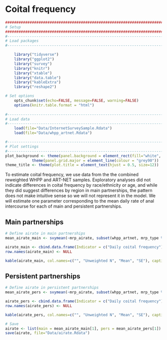 # Coital frequency {#airate}

```r
####################################################################################
# Setup
####################################################################################
#-----------------------------------------------------------------------------------
# Load packages
#-----------------------------------------------------------------------------------

    library("tidyverse")
    library("ggplot2")
    library("survey")
    library("knitr")
    library("xtable")
    library("data.table")
    library("kableExtra")
    library("reshape2")

# Set options
    opts_chunk$set(echo=FALSE, message=FALSE, warning=FALSE)
    options(knitr.table.format = "html") 
    
#-----------------------------------------------------------------------------------
# Load data
#-----------------------------------------------------------------------------------
    load(file="Data/InternetSurveySample.Rdata")
    load(file="Data/whpp_artnet.Rdata")

#-----------------------------------------------------------------------------------
# Plot settings
#-----------------------------------------------------------------------------------
plot_background <- theme(panel.background = element_rect(fill="white", colour = "black")) +
            theme(panel.grid.major = element_line(colour = "grey90"))
theme_title <- theme(plot.title = element_text(hjust = 0.5, size=12)) 

```

To estimate coital frequency, we use data from the the combined reweighted WHPP and ART-NET samples. Exploratory analyses did not indicate differences in coital frequency by race/ethnicity or age, and while they did suggest differences by region in main partnerships, the pattern does not make intuitive sense so we will not represent it in the model. We will estimate one parameter corresponding to the mean daily rate of anal intercourse for each of main and persistent partnerships. 

## Main partnerships

```r
# Define airate in main partnerships
mean_airate_main <- svymean(~mrp_airate, subset(whpp_artnet, mrp_type %in% "Main"), na.rm=TRUE)

airate_main <- cbind.data.frame(Indicator = c("Daily coital frequency"), N = sum(whpp_artnet$variables$mrp_type %in% "Main" & !is.na(whpp_artnet$variables$mrp_airate)), Mean = mean_airate_main[1], SE = round(SE(mean_airate_main),4))
row.names(airate_main) <- NULL

kable(airate_main, col.names=c("", "Unweighted N", "Mean", "SE"), caption="Daily coital frequency in main partnerships", digits = c(0,0,4,4)) %>% kable_styling(full_width=F, position="center") %>% column_spec(1, width = "5cm") %>% column_spec(2:4, width="3cm")
```

## Persistent partnerships

```r
# Define airate in persistent partnerships
mean_airate_pers <- svymean(~mrp_airate, subset(whpp_artnet, mrp_type %in% "Pers"), na.rm=TRUE)

airate_pers <- cbind.data.frame(Indicator = c("Daily coital frequency"), N = sum(whpp_artnet$variables$mrp_type %in% "Pers" & !is.na(whpp_artnet$variables$mrp_airate)), Mean = mean_airate_pers[1], SE = round(SE(mean_airate_pers),4))
row.names(airate_pers) <- NULL

kable(airate_pers, col.names=c("", "Unweighted N", "Mean", "SE"), caption="Daily coital frequency in persistent partnerships", digits = c(0,0,4,4)) %>% kable_styling(full_width=F, position="center") %>% column_spec(1, width = "5cm") %>% column_spec(2:4, width="3cm")
```

```r
# Save
airate <- list(main = mean_airate_main[1], pers = mean_airate_pers[1])
save(airate, file="Data/airate.Rdata")
```
